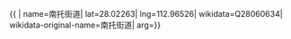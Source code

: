 {{ {{{1|PRC admin/showdata}}}|
name=南托街道|
lat=28.02263|
lng=112.96526|
wikidata=Q28060634|
wikidata-original-name=南托街道|
arg={{{arg|}}}}}